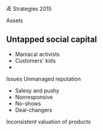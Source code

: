 Æ Strategies 2015

Assets


Untapped social capital
- 
- Maniacal activists
- Customers' kids
- 

Issues
Unmanaged reputation
- Salesy and pushy
- Nonresponsive
- No-shows
- Deal-changers

Inconsistent valuation of products